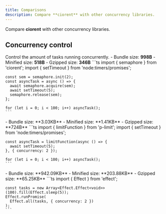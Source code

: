 ```yaml
---
title: Comparisons
description: Compare **ciorent** with other concurrency libraries.
---
```



Compare **ciorent** with other concurrency libraries.

## Concurrency control
Control the amount of tasks running concurrently.
<Tabs>
  <TabItem label='ciorent'>
    - Bundle size: **998B**
    - Minified size: **518B**
    - Gzipped size: **346B**
    ```ts
    import { semaphore } from 'ciorent';
    import { setTimeout } from 'node:timers/promises';
    
    const sem = semaphore.init(2);
    const asyncTask = async () => {
      await semaphore.acquire(sem);
      await setTimeout(5);
      semaphore.release(sem);
    };
    
    for (let i = 0; i < 100; i++) asyncTask();
    ```
  </TabItem>
  <TabItem label='p-limit'>
    - Bundle size: **3.03KB**
    - Minified size: **1.41KB**
    - Gzipped size: **724B**
    ```ts
    import { limitFunction } from 'p-limit';
    import { setTimeout } from 'node:timers/promises';
    
    const asyncTask = limitFunction(async () => {
      await setTimeout(5);
    }, { concurrency: 2 });
    
    for (let i = 0; i < 100; i++) asyncTask();
    ```
  </TabItem>
  <TabItem label='effect'>
    - Bundle size: **942.09KB**
    - Minified size: **203.88KB**
    - Gzipped size: **65.25KB**
    ```ts
    import { Effect } from 'effect';
    
    const tasks = new Array<Effect.Effect<void>>(100).fill(Effect.sleep(5));
    Effect.runPromise(
      Effect.all(tasks, { concurrency: 2 })
    );
    ```
  </TabItem>
</Tabs>

